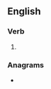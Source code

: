 ==English==

===Verb===
{{head|en|present participle}}

# {{present participle of|beagle|lang=en|nocat=1}}

===Anagrams===
* {{anagrams|en|bageling}}